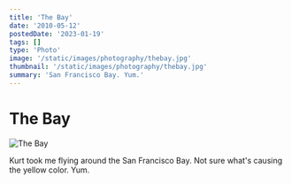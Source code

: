 ```yaml
---
title: 'The Bay'
date: '2010-05-12'
postedDate: '2023-01-19'
tags: []
type: 'Photo'
image: '/static/images/photography/thebay.jpg'
thumbnail: '/static/images/photography/thebay.jpg'
summary: 'San Francisco Bay. Yum.'
---
```


# The Bay

![The Bay](/static/images/photography/thebay.jpg)

Kurt took me flying around the San Francisco Bay. Not sure what's causing the yellow color. Yum.
